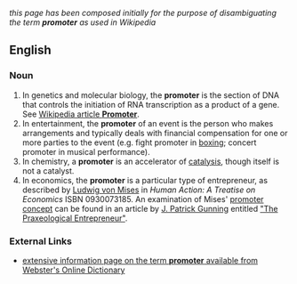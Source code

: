 ''this page has been composed initially for the purpose of disambiguating the term '''promoter''' as used in Wikipedia''

== English ==
=== Noun ===

#In genetics and molecular biology, the '''promoter''' is the section of DNA that controls the initiation of RNA transcription as a product of a gene.  See [[w:Promoter|Wikipedia article '''Promoter''']].
#In entertainment, the '''promoter''' of an event is the person who makes arrangements and typically deals with financial compensation for one or more parties to the event (e.g. fight promoter in [[w:Boxing|boxing]]; concert promoter in musical performance).
#In chemistry, a '''promoter''' is an accelerator of [[w:Catalysis|catalysis]], though itself is not a catalyst.
#In economics, the '''promoter''' is a particular type of entrepreneur, as described by [[w:Ludwig von Mises|Ludwig von Mises]] in ''Human Action: A Treatise on Economics'' ISBN 0930073185.  An examination of Mises' [[w:promoter concept|promoter concept]] can be found in an article by [[w:J. Patrick Gunning|J. Patrick Gunning]] entitled [http://www.constitution.org/pd/gunning/subjecti/workpape/praxent.htm "The Praxeological Entrepreneur"].

=== External Links ===
* [http://www.websters-online-dictionary.org/definition/english/Pr/Promoter.html extensive information page on the term '''promoter''' available from Webster's Online Dictionary]